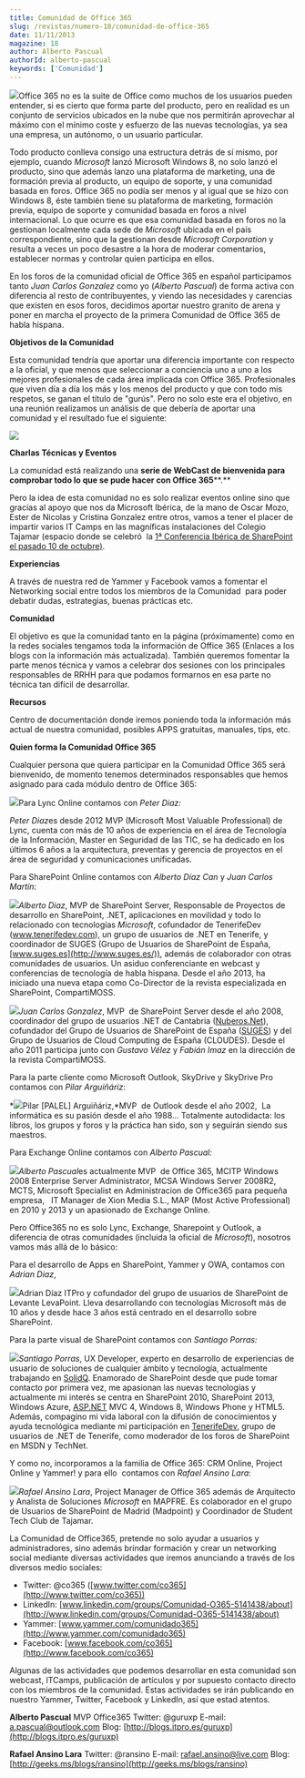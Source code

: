 ```yaml
---
title: Comunidad de Office 365
slug: /revistas/numero-18/comunidad-de-office-365
date: 11/11/2013
magazine: 18
author: Alberto Pascual
authorId: alberto-pascual
keywords: ['Comunidad']
---
```






​![](../../../images/numero18/comunidad-de-office-365/imagen1.png)Office 365 no es la suite de Office como muchos de los usuarios pueden entender, si es cierto que forma parte del producto, pero en realidad es un conjunto de servicios ubicados en la nube que nos permitirán aprovechar al máximo con el mínimo coste y esfuerzo de las nuevas tecnologías, ya sea una empresa, un autónomo, o un usuario particular.

Todo producto conlleva consigo una estructura detrás de sí mismo, por ejemplo, cuando *Microsoft* lanzó Microsoft Windows 8, no solo lanzó el producto, sino que además lanzo una plataforma de marketing, una de formación previa al producto, un equipo de soporte, y una comunidad basada en foros. Office 365 no podía ser menos y al igual que se hizo con Windows 8, éste también tiene su plataforma de marketing, formación previa, equipo de soporte y comunidad basada en foros a nivel internacional. Lo que ocurre es que esa comunidad basada en foros no la gestionan localmente cada sede de *Microsoft* ubicada en el país correspondiente, sino que la gestionan desde *Microsoft Corporation* y resulta a veces un poco desastre a la hora de moderar comentarios, establecer normas y controlar quien participa en ellos.

En los foros de la comunidad oficial de Office 365 en español participamos tanto *Juan Carlos Gonzalez* como yo (*Alberto Pascual*) de forma activa con diferencia al resto de contribuyentes, y viendo las necesidades y carencias que existen en esos foros, decidimos aportar nuestro granito de arena y poner en marcha el proyecto de la primera Comunidad de Office 365 de habla hispana.

**Objetivos de la Comunidad**

Esta comunidad tendría que aportar una diferencia importante con respecto a la oficial, y que menos que seleccionar a conciencia uno a uno a los mejores profesionales de cada área implicada con Office 365. Profesionales que viven día a día los más y los menos del producto y que con todo mis respetos, se ganan el título de "gurús". Pero no solo este era el objetivo, en una reunión realizamos un análisis de que debería de aportar una comunidad y el resultado fue el siguiente:

![](../../../images/numero18/comunidad-de-office-365/imagen2.png)

**Charlas Técnicas y Eventos**

La comunidad está realizando una **serie de WebCast de bienvenida para comprobar todo lo que se pude hacer con Office 365****.**

Pero la idea de esta comunidad no es solo realizar eventos online sino que gracias al apoyo que nos da Microsoft Ibérica, de la mano de Oscar Mozo, Ester de Nicolas y Cristina Gonzalez entre otros, vamos a tener el placer de impartir varios IT Camps en las magníficas instalaciones del Colegio Tajamar (espacio donde se celebró  la [1ª Conferencia Ibérica de SharePoint el pasado 10 de octubre)](http://www.iberiansharepointconference.com/).

**Experiencias**

A través de nuestra red de Yammer y Facebook vamos a fomentar el Networking social entre todos los miembros de la Comunidad  para poder debatir dudas, estrategias, buenas prácticas etc.

**Comunidad**

El objetivo es que la comunidad tanto en la página (próximamente) como en la redes sociales tengamos toda la información de Office 365 (Enlaces a los blogs con la información más actualizada). También queremos fomentar la parte menos técnica y vamos a celebrar dos sesiones con los principales responsables de RRHH para que podamos formarnos en esa parte no técnica tan difícil de desarrollar.

**Recursos**

Centro de documentación donde iremos poniendo toda la información más actual de nuestra comunidad, posibles APPS gratuitas, manuales, tips, etc.

**Quien forma la Comunidad Office 365**

Cualquier persona que quiera participar en la Comunidad Office 365 será bienvenido, de momento tenemos determinados responsables que hemos asignado para cada módulo dentro de Office 365:

![](../../../images/numero18/comunidad-de-office-365/imagen3.jpg)Para Lync Online contamos con *Peter Diaz:*

*Peter Diaz*es desde 2012 MVP (Microsoft Most Valuable Professional) de Lync, cuenta con más de 10 años de experiencia en el área de Tecnología de la Información, Master en Seguridad de las TIC, se ha dedicado en los últimos 6 años a la arquitectura, preventas y gerencia de proyectos en el área de seguridad y comunicaciones unificadas.



Para SharePoint Online contamos con *Alberto Díaz Can* y *Juan Carlos Martín*:

*![](../../../images/numero18/comunidad-de-office-365/imagen4.jpg)Alberto Diaz*, MVP de SharePoint Server, Responsable de Proyectos de desarrollo en SharePoint, .NET, aplicaciones en movilidad y todo lo relacionado con tecnologías *Microsoft*, cofundador de TenerifeDev (www.tenerifedev.com), un grupo de usuarios de .NET en Tenerife, y coordinador de SUGES (Grupo de Usuarios de SharePoint de España, [www.suges.es](http://www.suges.es/)), además de colaborador con otras comunidades de usuarios. Un asiduo conferenciante en webcast y conferencias de tecnología de habla hispana. Desde el año 2013, ha iniciado una nueva etapa como Co-Director de la revista especializada en SharePoint, CompartiMOSS.

*![](../../../images/numero18/comunidad-de-office-365/imagen5.jpg)Juan Carlos Gonzalez*, MVP  de SharePoint Server desde el año 2008, coordinador del grupo de usuarios .NET de Cantabria ([Nuberos.Net](http://www.nuberos.es/)), cofundador del Grupo de Usuarios de SharePoint de España ([SUGES](http://www.suges.es/)) y del Grupo de Usuarios de Cloud Computing de España (CLOUDES). Desde el año 2011 participa junto con *Gustavo Vélez* y *Fabián Imaz* en la dirección de la revista CompartiMOSS.



Para la parte cliente como Microsoft Outlook, SkyDrive y SkyDrive Pro contamos con *Pilar Arguiñáriz*:

*![](../../../images/numero18/comunidad-de-office-365/imagen6.jpg)Pilar [PALEL] Arguiñáriz,*MVP  de Outlook desde el año 2002,  La informática es su pasión desde el año 1988... Totalmente autodidacta: los libros, los grupos y foros y la práctica han sido, son y seguirán siendo sus maestros.





Para Exchange Online contamos con *Alberto Pascual:*

*![](../../../images/numero18/comunidad-de-office-365/imagen7.jpg)Alberto Pascual*es actualmente MVP  de Office 365, MCITP Windows 2008 Enterprise Server Administrator, MCSA Windows Server 2008R2, MCTS, Microsoft Specialist en Administracion de Office365 para pequeña empresa,   IT Manager de Xion Media S.L., MAP (Most Active Professional) en 2010 y 2013 y un apasionado de Exchange Online.





Pero Office365 no es solo Lync, Exchange, Sharepoint y Outlook, a diferencia de otras comunidades (incluida la oficial de *Microsoft*), nosotros vamos más allá de lo básico:

Para el desarrollo de Apps en SharePoint, Yammer y OWA, contamos con *Adrian Diaz*,

![](../../../images/numero18/comunidad-de-office-365/imagen8.png)Adrian Díaz ITPro y cofundador del grupo de usuarios de SharePoint de Levante LevaPoint. Lleva desarrollando con tecnologías Microsoft más de 10 años y desde hace 3 años está centrado en el desarrollo sobre SharePoint.



Para la parte visual de SharePoint contamos con *Santiago Porras:*

*![](../../../images/numero18/comunidad-de-office-365/imagen9.png)Santiago Porras*, UX Developer, experto en desarrollo de experiencias de usuario de soluciones de cualquier ámbito y tecnología, actualmente trabajando en [SolidQ](http://www.solidq.com/). Enamorado de SharePoint desde que pude tomar contacto por primera vez, me apasionan las nuevas tecnologías y actualmente mi interés se centra en SharePoint 2010, SharePoint 2013, Windows Azure, [ASP.NET](http://www.asp.net/) MVC 4, Windows 8, Windows Phone y HTML5. Además, compagino mi vida laboral con la difusión de conocimientos y ayuda tecnológica mediante mi participación en [TenerifeDev](http://www.tenerifedev.com/), grupo de usuarios de .NET de Tenerife, como moderador de los foros de SharePoint en MSDN y TechNet.



Y como no, incorporamos a la familia de Office 365: CRM Online, Project Online y Yammer! y para ello  contamos con *Rafael Ansino Lara*:

*![](../../../images/numero18/comunidad-de-office-365/imagen10.jpg)Rafael Ansino Lara*, Project Manager de Office 365 además de Arquitecto y Analista de Soluciones *Microsoft* en MAPFRE. Es colaborador en el grupo de Usuarios de SharePoint de Madrid (Madpoint) y Coordinador de Student Tech Club de Tajamar.

La Comunidad de Office365, pretende no solo ayudar a usuarios y administradores, sino además brindar formación y crear un networking social mediante diversas actividades que iremos anunciando a través de los diversos medio sociales:

- Twitter: @co365 ([www.twitter.com/co365](http://www.twitter.com/co365))
- LinkedIn: [www.linkedin.com/groups/Comunidad-O365-5141438/about](http://www.linkedin.com/groups/Comunidad-O365-5141438/about)
- Yammer: [www.yammer.com/comunidado365](http://www.yammer.com/comunidado365)
- Facebook: [www.facebook.com/co365](http://www.facebook.com/co365)


Algunas de las actividades que podemos desarrollar en esta comunidad son webcast, ITCamps, publicación de artículos y por supuesto contacto directo con los miembros de la comunidad. Estas actividades se irán publicando en nuestro Yammer, Twitter, Facebook y LinkedIn, así que estad atentos.

**Alberto Pascual**
 MVP Office365
 Twitter: @guruxp
 E-mail: [a.pascual@outlook.com](mailto:a.pascual@outlook.com) 
 Blog: [http://blogs.itpro.es/guruxp](http://blogs.itpro.es/guruxp)

**Rafael Ansino Lara**
 Twitter: @ransino
 E-mail: [rafael.ansino@live.com](mailto:rafael.ansino@live.com) 
 Blog: [http://geeks.ms/blogs/ransino](http://geeks.ms/blogs/ransino)

 
 
